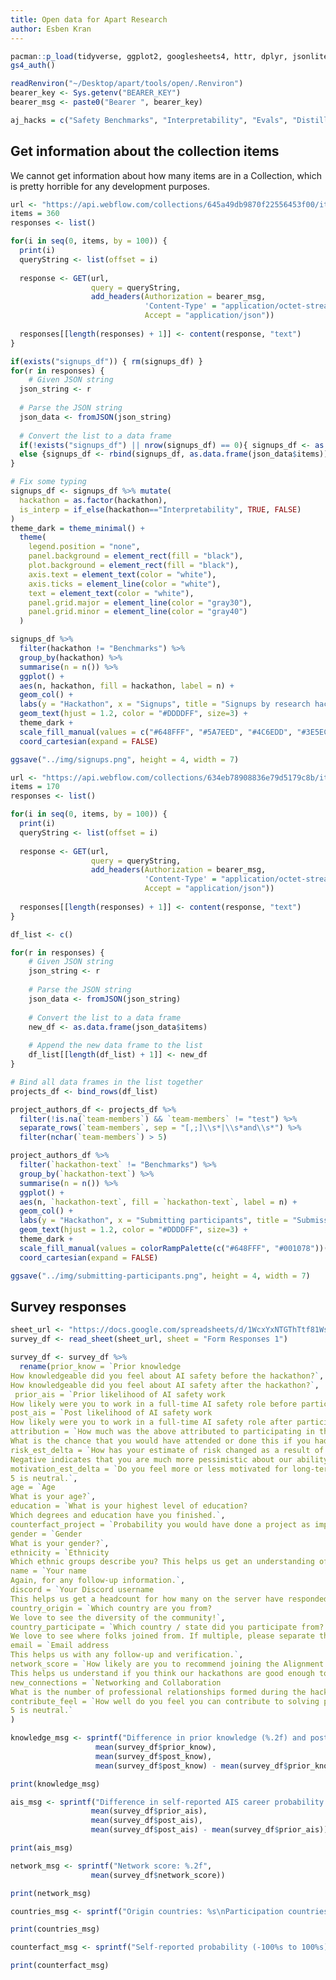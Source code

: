 ```yaml
---
title: Open data for Apart Research
author: Esben Kran
---
```


```r
pacman::p_load(tidyverse, ggplot2, googlesheets4, httr, dplyr, jsonlite)
gs4_auth()

readRenviron("~/Desktop/apart/tools/open/.Renviron")
bearer_key <- Sys.getenv("BEARER_KEY")
bearer_msg <- paste0("Bearer ", bearer_key)

aj_hacks = c("Safety Benchmarks", "Interpretability", "Evals", "Distillation", "Democratic Input", "ARENA Interpretability", "Agency", "Verification")
```

## Get information about the collection items

We cannot get information about how many items are in a Collection, which is pretty horrible for any development purposes.

```r
url <- "https://api.webflow.com/collections/645a49db9870f22556453f00/items"
items = 360
responses <- list()

for(i in seq(0, items, by = 100)) {
  print(i)
  queryString <- list(offset = i)
  
  response <- GET(url, 
                  query = queryString, 
                  add_headers(Authorization = bearer_msg, 
                              'Content-Type' = "application/octet-stream", 
                              Accept = "application/json"))
  
  responses[[length(responses) + 1]] <- content(response, "text")
}

if(exists("signups_df")) { rm(signups_df) }
for(r in responses) {
    # Given JSON string
  json_string <- r
  
  # Parse the JSON string
  json_data <- fromJSON(json_string)
  
  # Convert the list to a data frame
  if(!exists("signups_df") || nrow(signups_df) == 0){ signups_df <- as.data.frame(json_data$items)}
  else {signups_df <- rbind(signups_df, as.data.frame(json_data$items))}
}

```


```r
# Fix some typing
signups_df <- signups_df %>% mutate(
  hackathon = as.factor(hackathon),
  is_interp = if_else(hackathon=="Interpretability", TRUE, FALSE)
)
theme_dark = theme_minimal() +
  theme(
    legend.position = "none",
    panel.background = element_rect(fill = "black"),
    plot.background = element_rect(fill = "black"),
    axis.text = element_text(color = "white"),
    axis.ticks = element_line(color = "white"),
    text = element_text(color = "white"),
    panel.grid.major = element_line(color = "gray30"),
    panel.grid.minor = element_line(color = "gray40")
  )

signups_df %>% 
  filter(hackathon != "Benchmarks") %>% 
  group_by(hackathon) %>% 
  summarise(n = n()) %>% 
  ggplot() +
  aes(n, hackathon, fill = hackathon, label = n) +
  geom_col() +
  labs(y = "Hackathon", x = "Signups", title = "Signups by research hackathon", subtitle = "Only for hackathons run on the Alignment Jam website") +
  geom_text(hjust = 1.2, color = "#DDDDFF", size=3) +
  theme_dark +
  scale_fill_manual(values = c("#648FFF", "#5A7EED", "#4C6EDD", "#3E5ECC", "#3150BC", "#253FAB", "#192E9A", "#0C1D89", "#001078")) +
  coord_cartesian(expand = FALSE)

ggsave("../img/signups.png", height = 4, width = 7)

```

```r
url <- "https://api.webflow.com/collections/634eb78908836e79d5179c8b/items"
items = 170
responses <- list()

for(i in seq(0, items, by = 100)) {
  print(i)
  queryString <- list(offset = i)
  
  response <- GET(url, 
                  query = queryString, 
                  add_headers(Authorization = bearer_msg, 
                              'Content-Type' = "application/octet-stream", 
                              Accept = "application/json"))
  
  responses[[length(responses) + 1]] <- content(response, "text")
}

df_list <- c()

for(r in responses) {
    # Given JSON string
    json_string <- r
  
    # Parse the JSON string
    json_data <- fromJSON(json_string)
  
    # Convert the list to a data frame
    new_df <- as.data.frame(json_data$items)
  
    # Append the new data frame to the list
    df_list[[length(df_list) + 1]] <- new_df
}

# Bind all data frames in the list together
projects_df <- bind_rows(df_list)
```

```r
project_authors_df <- projects_df %>% 
  filter(!is.na(`team-members`) && `team-members` != "test") %>%
  separate_rows(`team-members`, sep = "[,;]\\s*|\\s*and\\s*") %>% 
  filter(nchar(`team-members`) > 5)

project_authors_df %>% 
  filter(`hackathon-text` != "Benchmarks") %>% 
  group_by(`hackathon-text`) %>% 
  summarise(n = n()) %>% 
  ggplot() +
  aes(n, `hackathon-text`, fill = `hackathon-text`, label = n) +
  geom_col() +
  labs(y = "Hackathon", x = "Submitting participants", title = "Submissions by research hackathon", subtitle = "For hackathons both on external and proprietary platforms") +
  geom_text(hjust = 1.2, color = "#DDDDFF", size=3) +
  theme_dark +
  scale_fill_manual(values = colorRampPalette(c("#648FFF", "#001078"))(12)) +
  coord_cartesian(expand = FALSE)

ggsave("../img/submitting-participants.png", height = 4, width = 7)
```

## Survey responses

```r
sheet_url <- "https://docs.google.com/spreadsheets/d/1WcxYxNTGThTtf81WsChoHYad6nzgPUToX-noCYzcUAE/edit?resourcekey#gid=993981135"
survey_df <- read_sheet(sheet_url, sheet = "Form Responses 1")
```

```r
survey_df <- survey_df %>% 
  rename(prior_know = `Prior knowledge
How knowledgeable did you feel about AI safety before the hackathon?`, post_know = `Post knowledge
How knowledgeable did you feel about AI safety after the hackathon?`,
 prior_ais = `Prior likelihood of AI safety work
How likely were you to work in a full-time AI safety role before participating (includes non-technical roles).`,
post_ais = `Post likelihood of AI safety work
How likely were you to work in a full-time AI safety role after participating (includes non-technical roles).`,
attribution = `How much was the above attributed to participating in the hackathon?
What is the chance that you would have attended or done this if you had not participated in the hackathon. E.g. 70% if you had a low chance of reading up on literature unless you were motivated by a hackathon.`,
risk_est_delta = `How has your estimate of risk changed as a result of participating in the hackathon?
Negative indicates that you are much more pessimistic about our ability to solve problems in AI risk. Positive indicates that you are much more optimistic about our ability to solve problems in AI risk. 5 is neutral.`,
motivation_est_delta = `Do you feel more or less motivated for long-term engagement with AI safety?
5 is neutral.`,
age = `Age
What is your age?`,
education = `What is your highest level of education?
Which degrees and education have you finished.`,
counterfact_project = `Probability you would have done a project as impactful as this if not for the hackathon\nFrom -100% to +100% in 20% increments. 5 is 0%.  -100% means that you would have done a much more impactful project. This helps us understand if the hackathons actually help you develop better research.`,
gender = `Gender
What is your gender?`,
ethnicity = `Ethnicity
Which ethnic groups describe you? This helps us get an understanding of the diversity in our community.`,
name = `Your name
Again, for any follow-up information.`,
discord = `Your Discord username
This helps us get a headcount for how many on the server have responded.`,
country_origin = `Which country are you from?
We love to see the diversity of the community!`,
country_participate = `Which country / state did you participate from?
We love to see where folks joined from. If multiple, please separate them with a comma.`,
email = `Email address
This helps us with any follow-up and verification.`,
network_score = `How likely are you to recommend joining the Alignment Jam hackathons to others?
This helps us understand if you think our hackathons are good enough to promote to colleagues and friends!`,
new_connections = `Networking and Collaboration
What is the number of professional relationships formed during the hackathon, which could lead to future collaborations in AI safety?`,
contribute_feel = `How well do you feel you can contribute to solving problems in AI risk after the hackathon vs. before the hackathon?
5 is neutral.`
)
```


```r
knowledge_msg <- sprintf("Difference in prior knowledge (%.2f) and posterior knowledge (%.2f) about AI safety: %.2f", 
                   mean(survey_df$prior_know), 
                   mean(survey_df$post_know), 
                   mean(survey_df$post_know) - mean(survey_df$prior_know))

print(knowledge_msg)

ais_msg <- sprintf("Difference in self-reported AIS career probability before (%.2f) and after (%.2f): %.2f",
                  mean(survey_df$prior_ais),
                  mean(survey_df$post_ais),
                  mean(survey_df$post_ais) - mean(survey_df$prior_ais))

print(ais_msg)

network_msg <- sprintf("Network score: %.2f",
                  mean(survey_df$network_score))

print(network_msg)

countries_msg <- sprintf("Origin countries: %s\nParticipation countries: %s", stringi::stri_paste(survey_df$country_origin, collapse = ", "), stringi::stri_paste(survey_df$country_participate, collapse = ", "))

print(countries_msg)

counterfact_msg <- sprintf("Self-reported probability (-100%s to 100%s) that the person would have worked on a similarly impactful research project: %.2f%s", "%", "%", mean(survey_df$counterfact_project, na.rm = TRUE) / 5 * 100, "%")

print(counterfact_msg)
```

